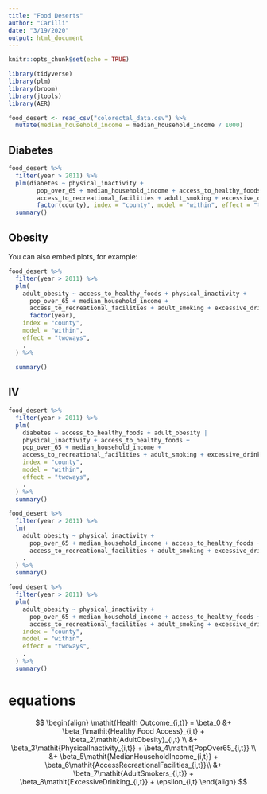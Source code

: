 ```yaml
---
title: "Food Deserts"
author: "Carilli"
date: "3/19/2020"
output: html_document
---
```


```r
knitr::opts_chunk$set(echo = TRUE)
```

```r
library(tidyverse)
library(plm)
library(broom)
library(jtools)
library(AER)
```

```r
food_desert <- read_csv("colorectal_data.csv") %>%
  mutate(median_household_income = median_household_income / 1000)

```


## Diabetes


```r
food_desert %>% 
  filter(year > 2011) %>% 
  plm(diabetes ~ physical_inactivity + 
        pop_over_65 + median_household_income + access_to_healthy_foods +
        access_to_recreational_facilities + adult_smoking + excessive_drinking + adult_obesity + 
        factor(county), index = "county", model = "within", effect = "twoways", .) %>% 
  summary()
```

## Obesity

You can also embed plots, for example:

```r
food_desert %>%
  filter(year > 2011) %>%
  plm(
    adult_obesity ~ access_to_healthy_foods + physical_inactivity +
      pop_over_65 + median_household_income +
      access_to_recreational_facilities + adult_smoking + excessive_drinking +
      factor(year),
    index = "county",
    model = "within",
    effect = "twoways",
    .
  ) %>%
  
  summary()
```

## IV

```r
food_desert %>%
  filter(year > 2011) %>%
  plm(
    diabetes ~ access_to_healthy_foods + adult_obesity |
    physical_inactivity + access_to_healthy_foods +
    pop_over_65 + median_household_income +
    access_to_recreational_facilities + adult_smoking + excessive_drinking,
    index = "county",
    model = "within",
    effect = "twoways",
    .
  ) %>%
  summary()
```


```r
food_desert %>%
  filter(year > 2011) %>%
  lm(
    adult_obesity ~ physical_inactivity +
      pop_over_65 + median_household_income + access_to_healthy_foods +
      access_to_recreational_facilities + adult_smoking + excessive_drinking,
    .
  ) %>%
  summary()
```


```r
food_desert %>%
  filter(year > 2011) %>%
  plm(
    adult_obesity ~ physical_inactivity +
      pop_over_65 + median_household_income + access_to_healthy_foods +
      access_to_recreational_facilities + adult_smoking + excessive_drinking,
    index = "county",
    model = "within",
    effect = "twoways",
    .
  ) %>%
  summary()
```


# equations

$$
\begin{align}
\mathit{Health Outcome_{i,t}} = \beta_0 
&+ \beta_1\mathit{Healthy Food Access}_{i,t} 
+ \beta_2\mathit{AdultObesity}_{i,t} \\
&+ \beta_3\mathit{PhysicalInactivity_{i,t}} 
+ \beta_4\mathit{PopOver65_{i,t}}  \\
&+ \beta_5\mathit{MedianHouseholdIncome_{i,t}} 
+ \beta_6\mathit{AccessRecreationalFacilities_{i,t}}\\
&+ \beta_7\mathit{AdultSmokers_{i,t}}
+ \beta_8\mathit{ExcessiveDrinking_{i,t}}
+ \epsilon_{i,t}
\end{align}
$$